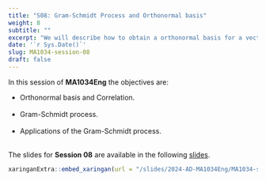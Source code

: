 ---
title: "S08: Gram-Schmidt Process and Orthonormal basis"
weight: 8
subtitle: ""
excerpt: "We will describe how to obtain a orthonormal basis for a vector space using the Gram-Schmidt process."
date: '`r Sys.Date()`'
slug: MA1034-session-08
draft: false
---

In this session of **MA1034Eng** the objectives are:

* Orthonormal basis and Correlation. <br/><br/>
* Gram-Schmidt process. <br/><br/>
* Applications of the Gram-Schmidt process. <br/><br/>

The slides for **Session 08** are available in the following [slides](/slides/2024-AD-MA1034Eng/MA1034-sesion-08).


```{r embed-xaringan, echo=FALSE}
xaringanExtra::embed_xaringan(url = "/slides/2024-AD-MA1034Eng/MA1034-sesion-08", ratio = "4:3")
```